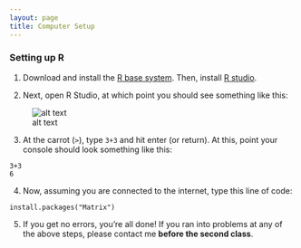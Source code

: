 ```yaml
---
layout: page
title: Computer Setup
---
```


### Setting up R

1. Download and install the [R base system](http://cran.rstudio.com/). Then, install
[R studio](http://www.rstudio.com/products/rstudio/download/).

2. Next, open R Studio, at which point you should see something like this:

![alt text](public/r-studio-open.png)

3. At the carrot (``>``), type ```3+3``` and hit enter (or return). At this,
point your console should look something like this:

```rtest
3+3
6
```

4. Now, assuming you are connected to the internet, type this line of code:

```packtest
install.packages("Matrix")
```

5. If you get no errors, you're all done! If you ran into problems at any of
the above steps, please contact me **before the second class**.
